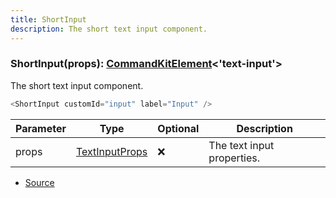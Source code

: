 ```yaml
---
title: ShortInput
description: The short text input component.
---
```



### ShortInput(props): [CommandKitElement](/next/api-reference/types/CommandKitElement)\<'text\-input'>

The short text input component.

```ts
<ShortInput customId="input" label="Input" />
```

| Parameter | Type | Optional | Description |
| ----------- | ----------- | ----------- | ----------- |
| props | [TextInputProps](/next/api-reference/types/TextInputProps) | ❌ | The text input properties. |


- [Source](https://github.com/underctrl-io/commandkit/blob/f8cc07d11d2ae5ed7f529adff1649936223e27b2/packages/commandkit/src/components/modal/Modal.ts#L130)